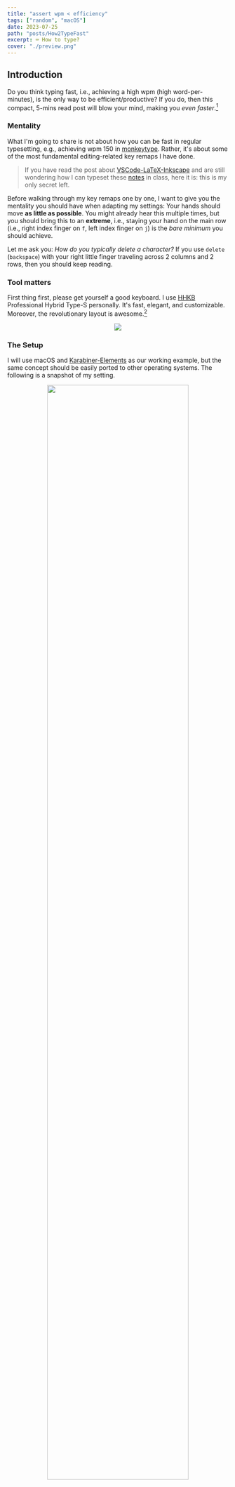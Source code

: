 ```yaml
---
title: "assert wpm < efficiency"
tags: ["random", "macOS"]
date: 2023-07-25
path: "posts/How2TypeFast"
excerpt: ⌨️ How to type?
cover: "./preview.png"
---
```


## Introduction

Do you think typing fast, i.e., achieving a high wpm (high word-per-minutes), is the only way to be efficient/productive? If you do, then this compact, 5-mins read post will blow your mind, making you *even faster*.[^1]

[^1]: In the sense of efficiency, go without saying.

### Mentality

What I'm going to share is not about how you can be fast in regular typesetting, e.g., achieving wpm 150 in [monkeytype](https://monkeytype.com). Rather, it's about some of the most fundamental editing-related key remaps I have done.

>If you have read the post about [VSCode-LaTeX-Inkscape](../VSCode-LaTeX-Inkscape) and are still wondering how I can typeset these [notes](../Notes) in class, here it is: this is my only secret left.

Before walking through my key remaps one by one, I want to give you the mentality you should have when adapting my settings: Your hands should move **as little as possible**. You might already hear this multiple times, but you should bring this to an **extreme**, i.e., staying your hand on the main row (i.e., right index finger on `f`, left index finger on `j`) is the *bare minimum* you should achieve.

Let me ask you: *How do you typically delete a character?* If you use `delete` (`backspace`) with your right little finger traveling across 2 columns and 2 rows, then you should keep reading.

### Tool matters

First thing first, please get yourself a good keyboard. I use [HHKB](https://happyhackingkb.com/) Professional Hybrid Type-S personally. It's fast, elegant, and customizable. Moreover, the revolutionary layout is awesome.[^2]

<div align="center">
	<img src="figures/hhkb.png"/>
</div>

[^2]: If you're interested in learning more about [HHKB](https://happyhackingkb.com/), go to [hhkb.io](https://hhkb.io).

### The Setup

I will use macOS and [Karabiner-Elements](https://karabiner-elements.pqrs.org/) as our working example, but the same concept should be easily ported to other operating systems. The following is a snapshot of my setting.

<div align="center">
	<img width="80%" src="figures/Karabiner-Elements.png"/>
</div>

You can easily import these settings [at the end](#import-settings), which can be used as your own setting's starting point. Now, let's walk through them one by one.

## Use `right cmd`

Have you ever used your right `cmd`?

### Arrow Keys

I hope you use [Vim](https://www.vim.org/), or at least heard about it. If you're introducing [Vim](https://www.vim.org/) to others, the first thing you might say is that instead of using `←`/`↓`/`↑`/`→`, we now use `h`/`j`/`k`/`l` (in normal mode).

Now the question is, ***WHY***? Well, imagine you're editing texts, and want to change something 3 characters before the cursor, what should you do? Using arrow keys would be a natural choice if you're not in [Vim](https://www.vim.org/). But remember that your arrow keys are *far away* from the ***main row*** of your keyboard.

To address this, we simply adapt [Vim](https://www.vim.org/)'s solution, i.e., using `h`/`j`/`k`/`l` as arrow keys. However, unlike in [Vim](https://www.vim.org/) where we have *normal mode* and *insert mode*, using `h`/`j`/`k`/`l` as arrow keys in *normal mode* would not be a problem. Contrarily, we now need to maintain the ability to insert alphabets `h`/`j`/`k`/`l`. The solution is also simple: *use a modifier*. I use `right cmd`+`h`/`j`/`k`/`l` as `←`/`↓`/`↑`/`→`.

You might notice that I use the `right cmd` instead of just `cmd`. This is because `cmd`+`h`/`j`/`k`/`l` might be your other shortcuts, and entirely overloading them to arrow keys is not ideal. Hence, by specifying only `right cmd`+`h`/`j`/`k`/`l` as arrow keys, it

- preserve the potential shortcuts; and
- `right cmd`+`h`/`j`/`k`/`l` only uses your right hand which is very natural (you just need to press the `right cmd` with your right thumb, and you can use arrow keys just like you're in [Vim](https://www.vim.org/) **wherever you are**).

